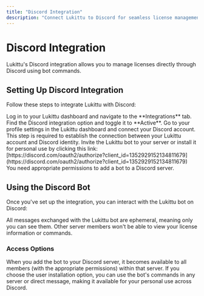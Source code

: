 ```yaml
---
title: "Discord Integration"
description: "Connect Lukittu to Discord for seamless license management through bot commands."
---
```


# Discord Integration

<Note>
    Lukittu's Discord integration allows you to manage licenses directly through
    Discord using bot commands.
</Note>

## Setting Up Discord Integration

Follow these steps to integrate Lukittu with Discord:

<Steps>
    <Step title="Enable Discord Integration">
        Log in to your Lukittu dashboard and navigate to the **Integrations**
        tab. Find the Discord integration option and toggle it to **Active**.
    </Step>
    <Step title="Link Your Discord Account">
        Go to your profile settings in the Lukittu dashboard and connect your
        Discord account.
        <Info>
            This step is required to establish the connection between your
            Lukittu account and Discord identity.
        </Info>
    </Step>
    <Step title="Add the Bot to Discord">
        Invite the Lukittu bot to your server or install it for personal use by
        clicking this link:
        [https://discord.com/oauth2/authorize?client_id=1352929152134811679](https://discord.com/oauth2/authorize?client_id=1352929152134811679)
        <Info>You need appropriate permissions to add a bot to a Discord server.</Info>
    </Step>
</Steps>

## Using the Discord Bot

Once you've set up the integration, you can interact with the Lukittu bot on Discord:

<CardGroup cols={1}>
    <Card title="Bot Interaction Privacy" icon="shield-check">
        All messages exchanged with the Lukittu bot are ephemeral, meaning only
        you can see them. Other server members won't be able to view your
        license information or commands.
    </Card>
</CardGroup>

### Access Options

<AccordionGroup>
    <Accordion title="Server Installation">
        When you add the bot to your Discord server, it becomes available to all
        members (with the appropriate permissions) within that server.
    </Accordion>
    <Accordion title="User Installation">
        If you choose the user installation option, you can use the bot's
        commands in any server or direct message, making it available for your
        personal use across Discord.
    </Accordion>
</AccordionGroup>
